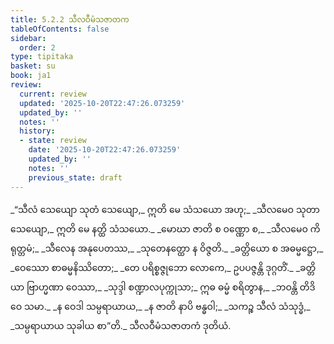 ```yaml
---
title: 5.2.2 သီလဝီမံသဇာတက
tableOfContents: false
sidebar:
  order: 2
type: tipitaka
basket: su
book: ja1
review:
  current: review
  updated: '2025-10-20T22:47:26.073259'
  updated_by: ''
  notes: ''
  history:
  - state: review
    date: '2025-10-20T22:47:26.073259'
    updated_by: ''
    notes: ''
    previous_state: draft
---
```



<DynamicBreadcrumb />


<ReviewStatus review={frontmatter.review} showDetails={true} />

<HypothesisAnnotation frontmatter={frontmatter} />

<Division number="65" book="ja1" e="ch" v="22" p="128">

<Paragraph number="1223" book="ja1">
_“သီလံ သေယျော သုတံ သေယျော,_  
ဣတိ မေ သံသယော အဟု;_  
_သီလမေဝ သုတာ သေယျော,_  
ဣတိ မေ နတ္ထိ သံသယော._  

</Paragraph>

</Division>
<Division number="66" book="ja1" e="ch" v="22" p="128">

<Paragraph number="1224" type="verses" book="ja1">
_မောဃာ ဇာတိ စ ဝဏ္ဏော စ,_  
_သီလမေဝ ကိရုတ္တမံ;_  
_သီလေန အနုပေတဿ,_  
_သုတေနတ္ထော န ဝိဇ္ဇတိ._  

</Paragraph>

</Division>
<Division number="67" book="ja1" e="ch" v="22" p="128">

<Paragraph number="1225" type="verses" book="ja1">
_ခတ္တိယော စ အဓမ္မဋ္ဌော,_  
_ဝေဿော စာဓမ္မနိဿိတော;_  
_တေ ပရိစ္စဇ္ဇုဘော လောကေ,_  
ဥပပဇ္ဇန္တိ ဒုဂ္ဂတိံ._  

</Paragraph>

</Division>
<Division number="68" book="ja1" e="ch" v="22" p="128">

<Paragraph number="1226" type="verses" book="ja1">
_ခတ္တိယာ ဗြာဟ္မဏာ ဝေဿာ,_  
_သုဒ္ဒါ စဏ္ဍာလပုက္ကုသာ;_  
ဣဓ ဓမ္မံ စရိတွာန,_  
_ဘဝန္တိ တိဒိဝေ သမာ._  

</Paragraph>

</Division>
<Division number="69" book="ja1" e="ch" v="22" p="128">

<Paragraph number="1227" type="verses" book="ja1">
_န ဝေဒါ သမ္ပရာယာယ,_  
_န ဇာတိ နာပိ ဗန္ဓဝါ;_  
_သကဉ္စ သီလံ သံသုဒ္ဓံ,_  
_သမ္ပရာယာယ သုခါယ စာ”တိ._  


</Paragraph>
</Division>

<Paragraph number="1228" type="center" book="ja1">
သီလဝီမံသဇာတကံ ဒုတိယံ.
</Paragraph>